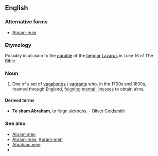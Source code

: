 ==English==

===Alternative forms===
* [[Abram-man]]

===Etymology===
Possibly in allusion to the [[parable]] of the [[beggar]] [[Lazarus]] in Luke 16 of The Bible. <!--(Murray (New Eng. Dict.))-->

===Noun===
{{en-noun|sg=[[Abraham]] [[man]]|Abraham men}}

# One of a set of [[vagabond]]s / [[vagrant]]s who, in the 1700s and 1800s, roamed through England, [[feign]]ing [[mental illness]]es to obtain alms. <!-- [[Nares]] -->

====Derived terms====
* '''To sham Abraham''', to feign sickness. - [[w:Oliver Goldsmith|Oliver Goldsmith]] <!-- is this derived? or the source? -->

===See also===
* <!-- [[Abram man]], -->[[Abram men]]
* [[Abram-man]], [[Abram-men]]
* <!--[[Abraham man]], -->[[Abraham men]]
* <!-- [[Abraham-man]],[[Abraham-men]] -->